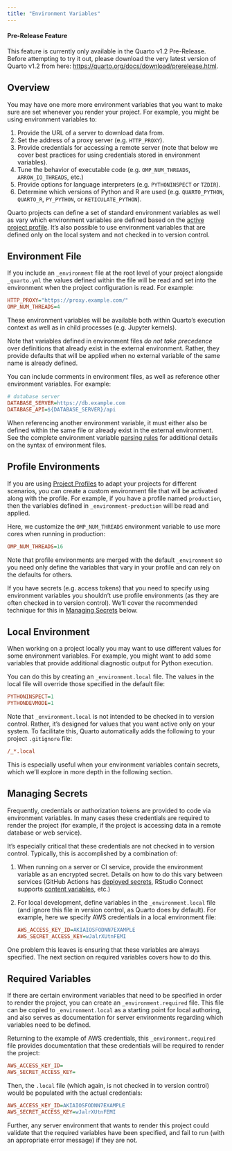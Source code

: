 ```yaml
---
title: "Environment Variables"
---
```


::: callout-note
#### Pre-Release Feature

This feature is currently only available in the Quarto v1.2 Pre-Release. Before attempting to try it out, please download the very latest version of Quarto v1.2 from here: <https://quarto.org/docs/download/prerelease.html>.
:::

## Overview

You may have one more more environment variables that you want to make sure are set whenever you render your project. For example, you might be using environment variables to:

1.  Provide the URL of a server to download data from.
2.  Set the address of a proxy server (e.g. `HTTP_PROXY`).
3.  Provide credentials for accessing a remote server (note that below we cover best practices for using credentials stored in environment variables).
4.  Tune the behavior of executable code (e.g. `OMP_NUM_THREADS`, `ARROW_IO_THREADS`, etc.)
5.  Provide options for language interpreters (e.g. `PYTHONINSPECT` or `TZDIR`).
6.  Determine which versions of Python and R are used (e.g. `QUARTO_PYTHON`, `QUARTO_R`, `PY_PYTHON`, or `RETICULATE_PYTHON`).

Quarto projects can define a set of standard environment variables as well as vary which environment variables are defined based on the [active project profile](profiles.qmd). It's also possible to use environment variables that are defined only on the local system and not checked in to version control.

## Environment File

If you include an `_environment` file at the root level of your project alongside `_quarto.yml` the values defined within the file will be read and set into the environment when the project configuration is read. For example:

``` .ini
HTTP_PROXY="https://proxy.example.com/"
OMP_NUM_THREADS=4
```

These environment variables will be available both within Quarto's execution context as well as in child processes (e.g. Jupyter kernels).

Note that variables defined in environment files *do not take precedence* over definitions that already exist in the external environment. Rather, they provide defaults that will be applied when no external variable of the same name is already defined.

You can include comments in environment files, as well as reference other environment variables. For example:

``` .ini
# database server
DATABASE_SERVER=https://db.example.com
DATABASE_API=${DATABASE_SERVER}/api
```

When referencing another environment variable, it must either also be defined within the same file or already exist in the external environment. See the complete environment variable [parsing rules](https://github.com/denoland/deno_std/tree/main/dotenv#parsing-rules) for additional details on the syntax of environment files.

## Profile Environments

If you are using [Project Profiles](profiles.qmd) to adapt your projects for different scenarios, you can create a custom environment file that will be activated along with the profile. For example, if you have a profile named `production`, then the variables defined in `_environment-production` will be read and applied.

Here, we customize the `OMP_NUM_THREADS` environment variable to use more cores when running in production:

``` .ini
OMP_NUM_THREADS=16
```

Note that profile environments are merged with the default `_environment` so you need only define the variables that vary in your profile and can rely on the defaults for others.

::: callout-important
If you have secrets (e.g. access tokens) that you need to specify using environment variables you shouldn't use profile environments (as they are often checked in to version control). We'll cover the recommended technique for this in [Managing Secrets](#managing-secrets) below.
:::

## Local Environment

When working on a project locally you may want to use different values for some environment variables. For example, you might want to add some variables that provide additional diagnostic output for Python execution.

You can do this by creating an `_environment.local` file. The values in the local file will override those specified in the default file:

``` .ini
PYTHONINSPECT=1
PYTHONDEVMODE=1
```

Note that `_environment.local` is not intended to be checked in to version control. Rather, it's designed for values that you want active only on your system. To facilitate this, Quarto automatically adds the following to your project `.gitignore` file:

``` .ini
/_*.local
```

This is especially useful when your environment variables contain secrets, which we'll explore in more depth in the following section.

## Managing Secrets {#managing-secrets}

Frequently, credentials or authorization tokens are provided to code via environment variables. In many cases these credentials are required to render the project (for example, if the project is accessing data in a remote database or web service).

It's especially critical that these credentials are not checked in to version control. Typically, this is accomplished by a combination of:

1.  When running on a server or CI service, provide the environment variable as an encrypted secret. Details on how to do this vary between services (GitHub Actions has [deployed secrets](https://docs.github.com/en/actions/security-guides/encrypted-secrets), RStudio Connect supports [content variables](https://docs.rstudio.com/connect/user/content-settings/#content-vars), etc.)

2.  For local development, define variables in the `_environment.local` file (and ignore this file in version control, as Quarto does by default). For example, here we specify AWS credentials in a local environment file:

    ``` .ini
    AWS_ACCESS_KEY_ID=AKIAIOSFODNN7EXAMPLE
    AWS_SECRET_ACCESS_KEY=wJalrXUtnFEMI
    ```

One problem this leaves is ensuring that these variables are always specified. The next section on required variables covers how to do this.

## Required Variables

If there are certain environment variables that need to be specified in order to render the project, you can create an `_environment.required` file. This file can be copied to `_environment.local` as a starting point for local authoring, and also serves as documentation for server environments regarding which variables need to be defined.

Returning to the example of AWS credentials, this `_environment.required` file provides documentation that these credentials will be required to render the project:

``` .ini
AWS_ACCESS_KEY_ID=
AWS_SECRET_ACCESS_KEY=
```

Then, the `.local` file (which again, is not checked in to version control) would be populated with the actual credentials:

``` .ini
AWS_ACCESS_KEY_ID=AKIAIOSFODNN7EXAMPLE
AWS_SECRET_ACCESS_KEY=wJalrXUtnFEMI
```

Further, any server environment that wants to render this project could validate that the required variables have been specified, and fail to run (with an appropriate error message) if they are not.
